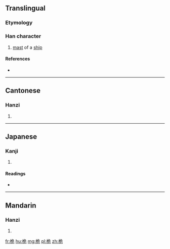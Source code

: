 ==Translingual==

===Etymology===
{{Han compound|木|危|c1=s|c2=p|t1=wood|ls=psc}}

===Han character===
{{Han char|rn=75|rad=木|as=06|sn=10|four=47912|canj=DNMU|ids=⿰木危}}

# [[mast]] of a [[ship]]

====References====
* {{Han ref|kx=0525.060|dkj=14759|dj=0914.010|hdz=21203.010|uh=6845|ud=26693|bh=AEE9|bd=44777}}

----

==Cantonese==

===Hanzi===
{{yue-hanzi|jyut=|y=wai4}}

# {{defn|lang=yue|sort=木06}}

----

==Japanese==

===Kanji===
{{ja-kanji|grade=|rs=木06}}

# {{defn|lang=ja|sort=木06}}

====Readings====
* {{ja-readings|on=[[がい]] (gai)|kun=[[くちなし]] (kuchinashi)}}

----

==Mandarin==

===Hanzi===
{{cmn-hanzi|pin=[[kuāng]] ([[kuang1]]), [[wéi]] ([[wei2]])|wg=k'uang<sup>1</sup>, wei<sup>2</sup>}}

# {{defn|lang=cmn|sort=木06}}

[[fr:桅]]
[[hu:桅]]
[[mg:桅]]
[[pl:桅]]
[[zh:桅]]